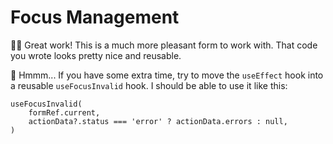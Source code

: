 # Focus Management

👨‍💼 Great work! This is a much more pleasant form to work with. That code you
wrote looks pretty nice and reusable.

💯 Hmmm... If you have some extra time, try to move the `useEffect` hook into
a reusable `useFocusInvalid` hook. I should be able to use it like this:

```tsx
useFocusInvalid(
	formRef.current,
	actionData?.status === 'error' ? actionData.errors : null,
)
```
